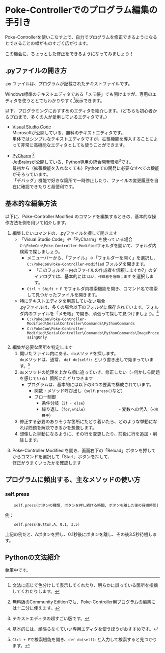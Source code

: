 # Poke-Controllerでのプログラム編集の手引き

Poke-Controllerを使いこなす上で、自力でプログラムを修正できるようになるとできることの幅がものすごく広がります。

この機会に、ちょっとした修正をできるようになってみましょう！

## .pyファイルの開き方

.py ファイルは、プログラムが記載されたテキストファイルです。

Windows標準のテキストエディタである「メモ帳」でも開けますが、専用のエディタを使うととてもわかりやすく[^1]表示できます。

[^1]:文法に応じて色分けして表示してくれたり、明らかに誤っている箇所を指摘してくれたりします。

以下、プログラミングにおすすめのエディタを紹介します。（どちらも初心者からプロまで、多くの人が愛用しているエディタです。）

- [Visual Studio Code](https://code.visualstudio.com/) <br />
    Microsoftが公開している、無料のテキストエディタです。<br />
    単体ではシンプルなテキストエディタですが、拡張機能を導入することによって非常に高機能なエディタとしても使うことができます。

- [PyCharm](https://www.jetbrains.com/ja-jp/pycharm/) [^2]<br />
    JetBrainsが公開している、Python専用の統合開発環境[^3]です。<br />
    最初から（拡張機能を入れなくても）Pythonでの開発に必要なすべての機能がそろっています。<br />
    「デバッグ」機能で好きな箇所で一時停止したり、ファイルの変更履歴を自在に確認できたりと超便利です。

[^2]:無料版のCommunity Editionでも、Poke-Controller用プログラムの編集には十二分に使えます。
[^3]:テキストエディタの超すごい版です。

## 基本的な編集方法

以下に、Poke-Controller Modified のコマンドを編集するときの、基本的な操作方法を例を用いて紹介します。

1. 編集したいコマンドの、.pyファイルを探して開きます
    - 「Visual Studio Code」や「PyCharm」を使っている場合<br />
        `C:\PokeCon\Poke-Controller-Modified`フォルダを開いて、フォルダ内検索で探しましょう。
        - メニューバーから、「ファイル」→「フォルダーを開く」を選択し、`C:\PokeCon\Poke-Controller-Modified` フォルダを開きます。
            - 「このフォルダー内のファイルの作成者を信頼しますか?」のダイアログでは、基本的には `はい、作成者を信頼します` を選択します。
        - `Ctrl + Shift + F` でフォルダ内検索機能を開き、コマンド名で検索して見つかったファイルを開きます。
    - 特にテキストエディタを用意していない場合<br />
        .pyファイルは、多くの場合以下のフォルダに保存されています。フォルダ内のファイルを「メモ帳」で開き、頑張って探して見つけましょう。[^4]
        - `C:\PokeCon\Poke-Controller-Modified\SerialController\Commands\PythonCommands`
        - `C:\PokeCon\Poke-Controller-Modified\SerialController\Commands\PythonCommands\ImageProcessingOnly`

[^4]:基本的には、頑張らなくていい専用エディタを使うほうがおすすめです。

2. 編集が必要な箇所を特定します<br />
    1. 開いたファイル内にある、`do`メソッドを探します。<br />
        `do`メソッドは、通常、 `def do(self):` という書き出しで始まっています。[^5]<br />
    2. `do`メソッドの処理を上から順に追っていき、修正したい（=何かしら問題を感じている）箇所にたどりつきます
        - プログラムは、基本的には以下の3つの要素で構成されています。
            - 関数・メソッド呼び出し（`self.press()`など）
            - フロー制御
                - 条件分岐（`if - else`）
                - 繰り返し（`for`, `while`）
　　　　　　　- 変数への代入（`=演算子`）
    3. 修正する必要のありそうな箇所にたどり着いたら、どのような挙動になれば問題を解決できるかを想像します。
    4. 想像した挙動になるように、その行を変更したり、前後に行を追加・削除します。

[^5]:`Ctrl + F`で検索機能を開き、`def do(self):`と入力して検索すると見つかります。

3. Poke-Controller Modified を開き、画面右下の「Reload」ボタンを押してからコマンドを選択して「Start」ボタンを押して、<br />
    修正がうまくいったかを確認します


## プログラムに頻出する、主なメソッドの使い方

### self.press

```
    self.press(ボタンの種類, ボタンを押し続ける時間, ボタンを離した後の待機時間)
```

例：<br />
```
    self.press(Button.A, 0.1, 3.5)
```

上記の例だと、Aボタンを押し、0.1秒後にボタンを離し、その後3.5秒待機します。

## Pythonの文法紹介

執筆中です。

